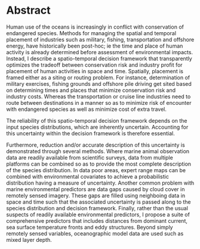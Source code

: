 <!--- `source('make_config.R'); render_html('a_abstract.Rmd')` # run for quick render -->
# Abstract {-}

Human use of the oceans is increasingly in conflict with conservation of endangered species. Methods for managing the spatial and temporal placement of industries such as military, fishing, transportation and offshore energy, have historically been post-hoc; ie the time and place of human activity is already determined before assessment of environmental impacts. Instead, I describe a spatio-temporal decision framework that transparently optimizes the tradeoff between conservation risk and industry profit for placement of human activities in space and time. Spatially, placement is framed either as a siting or routing problem. For instance, determination of military exercises, fishing grounds and offshore pile driving get sited based on determining times and places that minimize conservation risk and industry costs. Whereas the transportation or cruise line industries need to route between destinations in a manner so as to minimize risk of encounter with endangered species as well as minimize cost of extra travel.

The reliability of this spatio-temporal decision framework depends on the input species distributions, which are inherently uncertain. Accounting for this uncertainty within the decision framework is therefore essential.

Furthermore, reduction and/or accurate description of this uncertainty is demonstrated through several methods. Where marine animal observation data are readily available from scientific surveys, data from multiple platforms can be combined so as to provide the most complete description of the species distribution. In data poor areas, expert range maps can be combined with environmental covariates to achieve a probabilistic distribution having a measure of uncertainty. Another common problem with marine environmental predictors are data gaps caused by cloud cover in remotely sensed imagery. These gaps are filled using neighboing data in space and time such that the associated uncertainty is passed along to the species distribution and decision framework. Finally, rather than the usual suspects of readily available environmental predictors, I propose a suite of comprehensive predictors that includes  distances from dominant current, sea surface temperature fronts and eddy structures. Beyond simply remotely sensed variables, oceanographic model data are used such as mixed layer depth.
